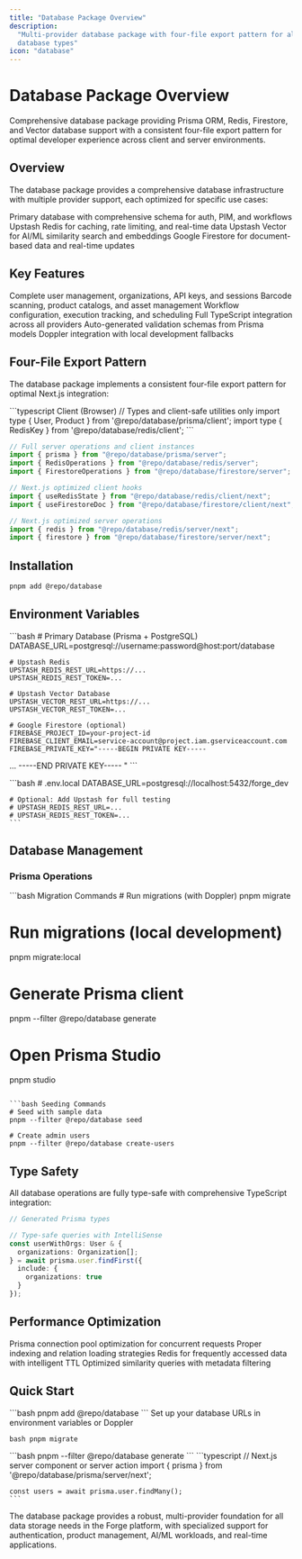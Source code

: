 ```yaml
---
title: "Database Package Overview"
description:
  "Multi-provider database package with four-file export pattern for all
  database types"
icon: "database"
---
```


# Database Package Overview

Comprehensive database package providing Prisma ORM, Redis, Firestore, and
Vector database support with a consistent four-file export pattern for optimal
developer experience across client and server environments.

## Overview

The database package provides a comprehensive database infrastructure with
multiple provider support, each optimized for specific use cases:

<CardGroup cols={2}>
  <Card
    title="Prisma ORM (PostgreSQL)"
    icon="database"
    href="/packages/database/prisma"
  >
    Primary database with comprehensive schema for auth, PIM, and workflows
  </Card>
  <Card title="Redis Cache" icon="memory" href="/packages/database/redis">
    Upstash Redis for caching, rate limiting, and real-time data
  </Card>
  <Card
    title="Vector Database"
    icon="vector-square"
    href="/packages/database/vector"
  >
    Upstash Vector for AI/ML similarity search and embeddings
  </Card>
  <Card title="Firestore" icon="fire" href="/packages/database/firestore">
    Google Firestore for document-based data and real-time updates
  </Card>
</CardGroup>

## Key Features

<CardGroup cols={2}>
  <Card title="Better Auth Integration" icon="user-check">
    Complete user management, organizations, API keys, and sessions
  </Card>
  <Card title="Product Information Management" icon="package">
    Barcode scanning, product catalogs, and asset management
  </Card>
  <Card title="Workflow Orchestration" icon="workflow">
    Workflow configuration, execution tracking, and scheduling
  </Card>
  <Card title="Type Safety" icon="code">
    Full TypeScript integration across all providers
  </Card>
  <Card title="Zod Schema Validation" icon="shield-check">
    Auto-generated validation schemas from Prisma models
  </Card>
  <Card title="Environment Management" icon="gear">
    Doppler integration with local development fallbacks
  </Card>
</CardGroup>

## Four-File Export Pattern

The database package implements a consistent four-file export pattern for
optimal Next.js integration:

<CodeGroup>
```typescript Client (Browser)
// Types and client-safe utilities only
import type { User, Product } from '@repo/database/prisma/client';
import type { RedisKey } from '@repo/database/redis/client';
```

```typescript Server (Node.js)
// Full server operations and client instances
import { prisma } from "@repo/database/prisma/server";
import { RedisOperations } from "@repo/database/redis/server";
import { FirestoreOperations } from "@repo/database/firestore/server";
```

```typescript Client/Next (Next.js Client)
// Next.js optimized client hooks
import { useRedisState } from "@repo/database/redis/client/next";
import { useFirestoreDoc } from "@repo/database/firestore/client/next";
```

```typescript Server/Next (Next.js Server)
// Next.js optimized server operations
import { redis } from "@repo/database/redis/server/next";
import { firestore } from "@repo/database/firestore/server/next";
```

</CodeGroup>

## Installation

```bash
pnpm add @repo/database
```

## Environment Variables

<Tabs>
  <Tab title="Production (Doppler)">
    ```bash
    # Primary Database (Prisma + PostgreSQL)
    DATABASE_URL=postgresql://username:password@host:port/database

    # Upstash Redis
    UPSTASH_REDIS_REST_URL=https://...
    UPSTASH_REDIS_REST_TOKEN=...

    # Upstash Vector Database
    UPSTASH_VECTOR_REST_URL=https://...
    UPSTASH_VECTOR_REST_TOKEN=...

    # Google Firestore (optional)
    FIREBASE_PROJECT_ID=your-project-id
    FIREBASE_CLIENT_EMAIL=service-account@project.iam.gserviceaccount.com
    FIREBASE_PRIVATE_KEY="-----BEGIN PRIVATE KEY-----

... -----END PRIVATE KEY----- " ```

  </Tab>

  <Tab title="Local Development">
    ```bash
    # .env.local
    DATABASE_URL=postgresql://localhost:5432/forge_dev

    # Optional: Add Upstash for full testing
    # UPSTASH_REDIS_REST_URL=...
    # UPSTASH_REDIS_REST_TOKEN=...
    ```

  </Tab>
</Tabs>

## Database Management

### Prisma Operations

<CodeGroup>
```bash Migration Commands
# Run migrations (with Doppler)
pnpm migrate

# Run migrations (local development)

pnpm migrate:local

# Generate Prisma client

pnpm --filter @repo/database generate

# Open Prisma Studio

pnpm studio

````

```bash Seeding Commands
# Seed with sample data
pnpm --filter @repo/database seed

# Create admin users
pnpm --filter @repo/database create-users
````

</CodeGroup>

## Type Safety

All database operations are fully type-safe with comprehensive TypeScript
integration:

```typescript
// Generated Prisma types

// Type-safe queries with IntelliSense
const userWithOrgs: User & {
  organizations: Organization[];
} = await prisma.user.findFirst({
  include: {
    organizations: true
  }
});
```

## Performance Optimization

<CardGroup cols={2}>
  <Card title="Connection Pooling" icon="link">
    Prisma connection pool optimization for concurrent requests
  </Card>
  <Card title="Query Optimization" icon="magnifying-glass">
    Proper indexing and relation loading strategies
  </Card>
  <Card title="Caching Strategy" icon="clock">
    Redis for frequently accessed data with intelligent TTL
  </Card>
  <Card title="Vector Search" icon="search">
    Optimized similarity queries with metadata filtering
  </Card>
</CardGroup>

## Quick Start

<Steps>
  <Step title="Install Package">```bash pnpm add @repo/database ```</Step>

<Step title="Configure Environment">
  Set up your database URLs in environment variables or Doppler
</Step>

<Step title="Run Migrations">```bash pnpm migrate ```</Step>

<Step title="Generate Client">
  ```bash pnpm --filter @repo/database generate ```
</Step>

  <Step title="Start Using">
    ```typescript
    // Next.js server component or server action
    import { prisma } from '@repo/database/prisma/server/next';

    const users = await prisma.user.findMany();
    ```

  </Step>
</Steps>

The database package provides a robust, multi-provider foundation for all data
storage needs in the Forge platform, with specialized support for
authentication, product management, AI/ML workloads, and real-time applications.
